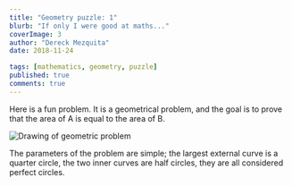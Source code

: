 ```yaml
---
title: "Geometry puzzle: 1"
blurb: "If only I were good at maths..."
coverImage: 3
author: "Dereck Mezquita"
date: 2018-11-24

tags: [mathematics, geometry, puzzle]
published: true
comments: true
---
```


Here is a fun problem. It is a geometrical problem, and the goal is to prove that the area of A is equal to the area of B.

![Drawing of geometric problem](/blog/20181124_geometry-puzzle-1/20181124_geometry-circles-area.svg)

The parameters of the problem are simple; the largest external curve is a quarter circle, the two inner curves are half circles, they are all considered perfect circles.